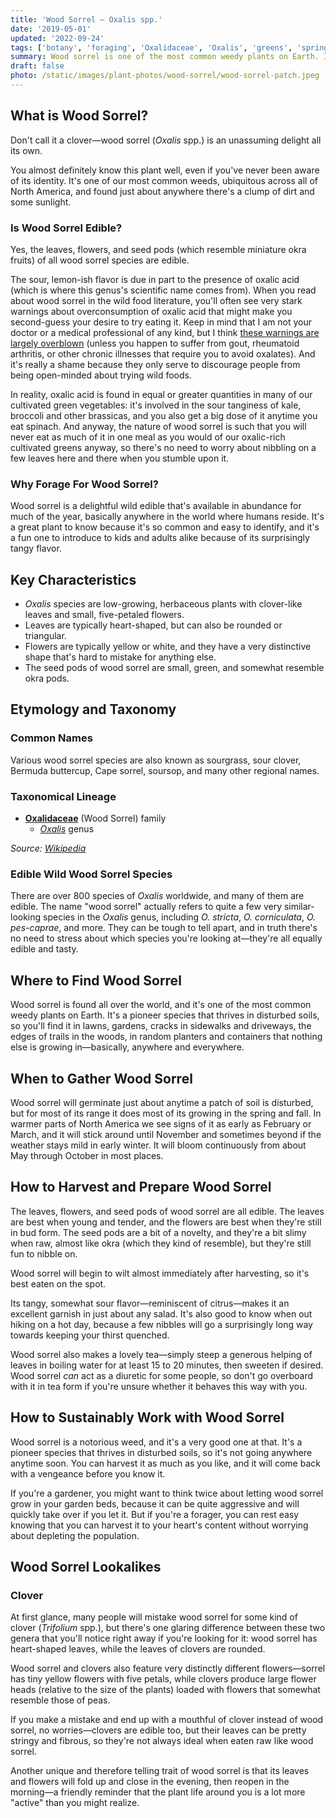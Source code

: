 ```yaml
---
title: 'Wood Sorrel – Oxalis spp.'
date: '2019-05-01'
updated: '2022-09-24'
tags: ['botany', 'foraging', 'Oxalidaceae', 'Oxalis', 'greens', 'spring', 'fall']
summary: Wood sorrel is one of the most common weedy plants on Earth. It's also a delightfully tart and tasty herb.
draft: false
photo: /static/images/plant-photos/wood-sorrel/wood-sorrel-patch.jpeg
---
```



<div className="rounded-lg bg-gray-100 p-4 dark:bg-gray-800">
  <TOCInline toc={props.toc} toHeading={3} asDisclosure />
</div>

## What is Wood Sorrel?

Don't call it a clover—wood sorrel (_Oxalis_ spp.) is an unassuming delight all its own.

You almost definitely know this plant well, even if you've never been aware of its identity. It's one of our most common weeds, ubiquitous across all of North America, and found just about anywhere there's a clump of dirt and some sunlight.

<Photo
  photo="/static/images/plant-photos/wood-sorrel/wood-sorrel-greens.jpeg"
  desc="Oxalis pes-caprae, an especially large species known as sour grass that's invasive on the west coast of North America."
/>

### Is Wood Sorrel Edible?

Yes, the leaves, flowers, and seed pods (which resemble miniature okra fruits) of all wood sorrel species are edible.

The sour, lemon-ish flavor is due in part to the presence of oxalic acid (which is where this genus's scientific name comes from). When you read about wood sorrel in the wild food literature, you'll often see very stark warnings about overconsumption of oxalic acid that might make you second-guess your desire to try eating it. Keep in mind that I am not your doctor or a medical professional of any kind, but I think [these warnings are largely overblown](https://www.eatthatweed.com/oxalic-acid/) (unless you happen to suffer from gout, rheumatoid arthritis, or other chronic illnesses that require you to avoid oxalates). And it's really a shame because they only serve to discourage people from being open-minded about trying wild foods.

In reality, oxalic acid is found in equal or greater quantities in many of our cultivated green vegetables: it's involved in the sour tanginess of kale, broccoli and other brassicas, and you also get a big dose of it anytime you eat spinach. And anyway, the nature of wood sorrel is such that you will never eat as much of it in one meal as you would of our oxalic-rich cultivated greens anyway, so there's no need to worry about nibbling on a few leaves here and there when you stumble upon it.

### Why Forage For Wood Sorrel?

Wood sorrel is a delightful wild edible that's available in abundance for much of the year, basically anywhere in the world where humans reside. It's a great plant to know because it's so common and easy to identify, and it's a fun one to introduce to kids and adults alike because of its surprisingly tangy flavor.

## Key Characteristics

- _Oxalis_ species are low-growing, herbaceous plants with clover-like leaves and small, five-petaled flowers.
- Leaves are typically heart-shaped, but can also be rounded or triangular.
- Flowers are typically yellow or white, and they have a very distinctive shape that's hard to mistake for anything else.
- The seed pods of wood sorrel are small, green, and somewhat resemble okra pods.

## Etymology and Taxonomy

### Common Names

Various wood sorrel species are also known as sourgrass, sour clover, Bermuda buttercup, Cape sorrel, soursop, and many other regional names.

### Taxonomical Lineage

- [**Oxalidaceae**](/tags/oxalidaceae/) (Wood Sorrel) family
  - [_Oxalis_](/tags/oxalis/) genus

_Source: [Wikipedia](https://en.wikipedia.org/wiki/Oxalis)_

<Photo
  photo="/static/images/plant-photos/wood-sorrel/wood-sorrel-flower.jpeg"
  desc="Wood sorrel flowers are typically yellow or white. These sour grass flowers are particular large and vivid."
/>

### Edible Wild Wood Sorrel Species

There are over 800 species of _Oxalis_ worldwide, and many of them are edible. The name "wood sorrel" actually refers to quite a few very similar-looking species in the _Oxalis_ genus, including _O. stricta_, _O. corniculata_, _O. pes-caprae_, and more. They can be tough to tell apart, and in truth there's no need to stress about which species you're looking at—they're all equally edible and tasty.

## Where to Find Wood Sorrel

Wood sorrel is found all over the world, and it's one of the most common weedy plants on Earth. It's a pioneer species that thrives in disturbed soils, so you'll find it in lawns, gardens, cracks in sidewalks and driveways, the edges of trails in the woods, in random planters and containers that nothing else is growing in—basically, anywhere and everywhere.

## When to Gather Wood Sorrel

Wood sorrel will germinate just about anytime a patch of soil is disturbed, but for most of its range it does most of its growing in the spring and fall. In warmer parts of North America we see signs of it as early as February or March, and it will stick around until November and sometimes beyond if the weather stays mild in early winter. It will bloom continuously from about May through October in most places.

## How to Harvest and Prepare Wood Sorrel

The leaves, flowers, and seed pods of wood sorrel are all edible. The leaves are best when young and tender, and the flowers are best when they're still in bud form. The seed pods are a bit of a novelty, and they're a bit slimy when raw, almost like okra (which they kind of resemble), but they're still fun to nibble on.

Wood sorrel will begin to wilt almost immediately after harvesting, so it's best eaten on the spot.

Its tangy, somewhat sour flavor—reminiscent of citrus—makes it an excellent garnish in just about any salad. It's also good to know when out hiking on a hot day, because a few nibbles will go a surprisingly long way towards keeping your thirst quenched.

Wood sorrel also makes a lovely tea—simply steep a generous helping of leaves in boiling water for at least 15 to 20 minutes, then sweeten if desired.
Wood sorrel _can_ act as a diuretic for some people, so don't go overboard with it in tea form if you're unsure whether it behaves this way with you.

## How to Sustainably Work with Wood Sorrel

Wood sorrel is a notorious weed, and it's a very good one at that. It's a pioneer species that thrives in disturbed soils, so it's not going anywhere anytime soon. You can harvest it as much as you like, and it will come back with a vengeance before you know it.

If you're a gardener, you might want to think twice about letting wood sorrel grow in your garden beds, because it can be quite aggressive and will quickly take over if you let it. But if you're a forager, you can rest easy knowing that you can harvest it to your heart's content without worrying about depleting the population.

## Wood Sorrel Lookalikes

### Clover

At first glance, many people will mistake wood sorrel for some kind of clover (_Trifolium_ spp.), but there's one glaring difference between these two genera that you'll notice right away if you're looking for it: wood sorrel has heart-shaped leaves, while the leaves of clovers are rounded.

<Photo
  photo="/static/images/plant-photos/wood-sorrel/wood-sorrel-clover.jpeg"
  desc="Clover left, wood sorrel right. If they're tough to tell apart, rest assured that they're both edible."
/>

Wood sorrel and clovers also feature very distinctly different flowers—sorrel has tiny yellow flowers with five petals, while clovers produce large flower heads (relative to the size of the plants) loaded with flowers that somewhat resemble those of peas.

If you make a mistake and end up with a mouthful of clover instead of wood sorrel, no worries—clovers are edible too, but their leaves can be pretty stringy and fibrous, so they're not always ideal when eaten raw like wood sorrel.

Another unique and therefore telling trait of wood sorrel is that its leaves and flowers will fold up and close in the evening, then reopen in the morning—a friendly reminder that the plant life around you is a lot more "active" than you might realize.

<IntroCTA />
